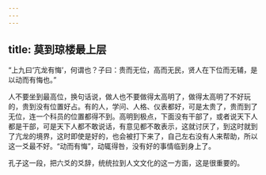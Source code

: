 ```yaml
---
---
---
```

title: 莫到琼楼最上层
---




“上九曰‘亢龙有悔’，何谓也？子曰：贵而无位，高而无民，贤人在下位而无辅，是以动而有悔也。”

人不要坐到最高位，换句话说，做人也不要做得太高明了，做得太高明了不好玩的，贵到没有位置好占。有的人，学问、人格、仪表都好，可是太贵了，贵而到了无位，连一个科员的位置都得不到。高明到极点，下面没有干部了，或者说天下人都是干部，可是天下人都不敢说话，有意见都不敢表示，这就讨厌了，到这时就到了亢龙的境界，这时即使是好的，也会被打下来了，自己左右没有人来帮助，所以这一爻最不好。“动而有悔”，动辄得咎，没有好的事情临到身上了。

孔子这一段，把六爻的爻辞，统统拉到人文文化的这一方面，这是很重要的。